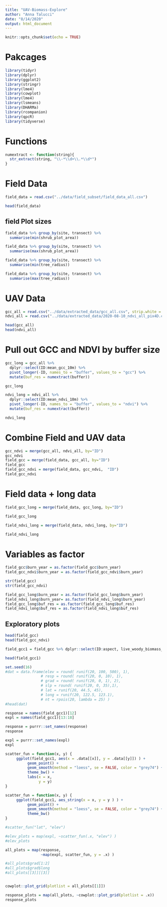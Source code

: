 ```yaml
---
title: "UAV-Biomass-Explore"
author: "Anna Talucci"
date: "8/14/2020"
output: html_document
---
```


```r
knitr::opts_chunk$set(echo = TRUE)
```
# Pakcages
```r
library(tidyr)
library(dplyr)
library(ggplot2)
library(stringr)
library(lme4)
library(cowplot)
library(lme4)
library(lsmeans)
library(DHARMa)
library(rcompanion)
library(qpcR)
library(tidyverse)
```

# Functions

```r
numextract <- function(string){ 
  str_extract(string, "\\-*\\d+\\.*\\d*")
} 

```

# Field Data
```r
field_data = read.csv("../data/field_subset/field_data_all.csv")
```

```r
head(field_data)
```

## field Plot sizes

```r
field_data %>% group_by(site, transect) %>% 
  summarise(min(shrub_plot_area))
```

```r
field_data %>% group_by(site, transect) %>% 
  summarise(max(shrub_plot_area))
```

```r
field_data %>% group_by(site, transect) %>% 
  summarise(min(tree_radius))
```

```r
field_data %>% group_by(site, transect) %>% 
  summarise(max(tree_radius))
```

# UAV Data

```r
gcc_all = read.csv("../data/extracted_data/gcc_all.csv", strip.white = TRUE)
ndvi_all = read.csv("../data/extracted_data/2020-08-10_ndvi_all_pix4D.csv", strip.white = TRUE)
```

```r
head(gcc_all)
head(ndvi_all)
```
# Pull out GCC and NDVI by buffer size

```r
gcc_long = gcc_all %>% 
  dplyr::select(ID:mean_gcc_10m) %>%
  pivot_longer(-ID, names_to = "buffer", values_to = "gcc") %>%
  mutate(buf_res = numextract(buffer))

gcc_long
```

```r
ndvi_long = ndvi_all %>% 
  dplyr::select(ID:mean_ndvi_10m) %>%
  pivot_longer(-ID, names_to = "buffer", values_to = "ndvi") %>%
  mutate(buf_res = numextract(buffer))

ndvi_long
```

# Combine Field and UAV data

```r
gcc_ndvi = merge(gcc_all, ndvi_all, by="ID")
gcc_ndvi
field_gcc = merge(field_data, gcc_all, by="ID") 
field_gcc
field_gcc_ndvi = merge(field_data, gcc_ndvi,  "ID")
field_gcc_ndvi
```
# Field data +  long data
```r
field_gcc_long = merge(field_data, gcc_long, by="ID")

field_gcc_long
```

```r
field_ndvi_long = merge(field_data, ndvi_long, by="ID")

field_ndvi_long
```

# Variables as factor

```r
field_gcc$burn_year = as.factor(field_gcc$burn_year)
field_gcc_ndvi$burn_year = as.factor(field_gcc_ndvi$burn_year)

str(field_gcc)
str(field_gcc_ndvi)
```

```r
field_gcc_long$burn_year = as.factor(field_gcc_long$burn_year)
field_ndvi_long$burn_year= as.factor(field_ndvi_long$burn_year)
field_gcc_long$buf_res = as.factor(field_gcc_long$buf_res)
field_ndvi_long$buf_res = as.factor(field_ndvi_long$buf_res)
```

## Exploratory plots
```r
head(field_gcc)
head(field_gcc_ndvi)
```
```r
field_gcc1 = field_gcc %>% dplyr::select(ID:aspect, live_woody_biomass_C_g_m, mean_gcc_25cm:mean_gcc_10m)

head(field_gcc1)
```

```r

set.seed(16)
#dat = data.frame(elev = round( runif(20, 100, 500), 1),
                # resp = round( runif(20, 0, 10), 1),
                # grad = round( runif(20, 0, 1), 2),
                # slp = round( runif(20, 0, 35),1),
                # lat = runif(20, 44.5, 45),
                # long = runif(20, 122.5, 123.1),
                # nt = rpois(20, lambda = 25) )
#head(dat)

response = names(field_gcc1)[12]
expl = names(field_gcc1)[13:18]

response = purrr::set_names(response)
response

expl = purrr::set_names(expl)
expl

scatter_fun = function(x, y) {
     ggplot(field_gcc1, aes(x = .data[[x]], y = .data[[y]]) ) +
          geom_point() +
          geom_smooth(method = "loess", se = FALSE, color = "grey74") +
          theme_bw() +
          labs(x = x,
               y = y)
}

scatter_fun = function(x, y) {
     ggplot(field_gcc1, aes_string(x = x, y = y ) ) +
          geom_point() +
          geom_smooth(method = "loess", se = FALSE, color = "grey74") +
          theme_bw() 
}

#scatter_fun("lat", "elev")

#elev_plots = map(expl, ~scatter_fun(.x, "elev") )
#elev_plots

all_plots = map(response,
                ~map(expl, scatter_fun, y = .x) )

#all_plots$grad[1:2]
#all_plots$grad$long
#all_plots[[3]][[3]]


cowplot::plot_grid(plotlist = all_plots[[1]])

response_plots = map(all_plots, ~cowplot::plot_grid(plotlist = .x))
response_plots
```

